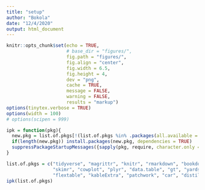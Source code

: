 ```yaml
---
title: "setup"
author: "Bokola"
date: "12/4/2020"
output: html_document
---
```


```r

knitr::opts_chunk$set(echo = TRUE, 
                      # base_dir = "figures/",
                      fig.path = "figures/",
                      fig.align = "center",
                      fig.width = 6.5, 
                      fig.height = 4, 
                      dev = "png",
                      cache = TRUE,
                      message = FALSE,
                      warning = FALSE,
                      results = "markup")
options(tinytex.verbose = TRUE)
options(width = 100)
# options(scipen = 999)

ipk = function(pkg){
  new.pkg = list.of.pkgs[!(list.of.pkgs %in% .packages(all.available = TRUE))]
  if(length(new.pkg)) install.packages(new.pkg, dependencies = TRUE)
  suppressPackageStartupMessages({sapply(pkg, require, character.only = TRUE)})
}

list.of.pkgs = c("tidyverse", "magrittr", "knitr", "rmarkdown", "bookdown",
                 "skimr", "cowplot", "plyr", "data.table", "gt", "yardstick", "officer", 
                 "flextable", "kableExtra", "patchwork", "car", "distill", "data.table")
ipk(list.of.pkgs)

```

